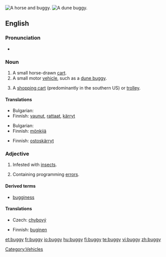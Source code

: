 [[Image:Herr's Mill Covered Bridge and Buggy 2600px.jpg|thumb|A horse and buggy.]]
[[Image:Beach buggy 1.jpg|thumb|A dune buggy.]]
{{also|Buggy}}
==English==

===Pronunciation===
* {{rhymes|ʌɡi}}

===Noun===
{{en-noun|bugg|ies}}

# A small horse-drawn [[cart]].
# A small motor [[vehicle]], such as a [[dune buggy]].
# {{informal}} A [[shopping cart]] (predominantly in the southern US) or [[trolley]].

====Translations====
{{trans-top|A small horse-drawn cart}}
* Bulgarian: {{t|bg|кабриолет|m|sc=Cyrl}}
* Finnish: [[vaunut]], [[rattaat]], [[kärryt]]
{{trans-mid}}
{{trans-bottom}}

{{trans-top|A small motor vehicle, such as a dune buggy}}
* Bulgarian: {{t|bg|бъги|n|sc=Cyrl}}
* Finnish: [[mönkijä]]
{{trans-mid}}
{{trans-bottom}}

{{trans-top|A shopping cart or trolley}}
* Finnish: [[ostoskärryt]]
{{trans-mid}}
{{trans-bottom}}

===Adjective===
{{en-adj|bugg|ier}}

# Infested with [[insect]]s.
# {{computing}} Containing programming [[error]]s.

====Derived terms====
* [[bugginess]]

====Translations====
{{trans-top|infested with insects}}
{{trans-mid}}
{{trans-bottom}}

{{trans-top|containing programming errors}}
* Czech: [[chybový]] {{m}}
{{trans-mid}}
* Finnish: [[buginen]]
{{trans-bottom}}

[[Category:Vehicles]]

[[et:buggy]]
[[fr:buggy]]
[[io:buggy]]
[[hu:buggy]]
[[fi:buggy]]
[[te:buggy]]
[[vi:buggy]]
[[zh:buggy]]